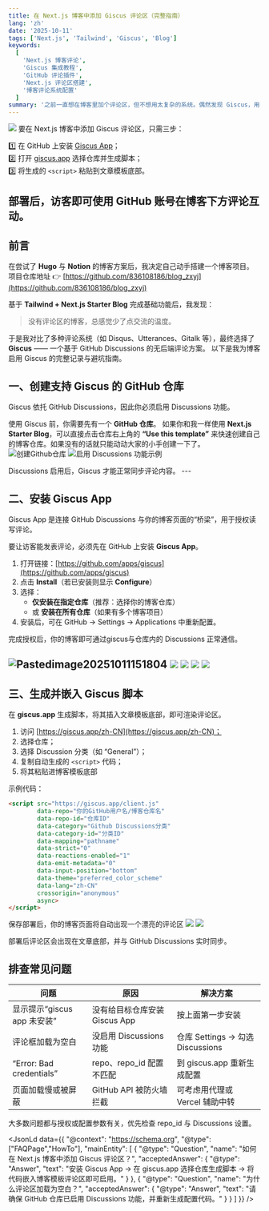 ```yaml
---
title: 在 Next.js 博客中添加 Giscus 评论区（完整指南）
lang: 'zh'
date: '2025-10-11'
tags: ['Next.js', 'Tailwind', 'Giscus', 'Blog']
keywords:
  [
    'Next.js 博客评论',
    'Giscus 集成教程',
    'GitHub 评论插件',
    'Next.js 评论区搭建',
    '博客评论系统配置'
  ]
summary: '之前一直想在博客里加个评论区，但不想用太复杂的系统。偶然发现 Giscus，用 GitHub 账户就能评论，而且外观和集成都很方便。这篇文章分享了我给博客添加 Giscus 评论功能的完整过程'
---
```



![](/blog/how-to-enable-comments-in-your-blog/cover.png)
<Callout type="info" title="💡 快速答案（TL;DR）">
要在 Next.js 博客中添加 Giscus 评论区，只需三步：

1️⃣ 在 GitHub 上安装 <a href="https://github.com/apps/giscus" target="_blank" rel="noreferrer">Giscus App</a>；  
2️⃣ 打开 <a href="https://giscus.app/zh-CN" target="_blank" rel="noreferrer">giscus.app</a> 选择仓库并生成脚本；  
3️⃣ 将生成的 `<script>` 粘贴到文章模板底部。  

部署后，访客即可使用 GitHub 账号在博客下方评论互动。
</Callout>
---

## 前言

在尝试了 **Hugo** 与 **Notion** 的博客方案后，我决定自己动手搭建一个博客项目。  
项目仓库地址 👉 [https://github.com/836108186/blog_zxyj](https://github.com/836108186/blog_zxyj)

基于 **Tailwind + Next.js Starter Blog** 完成基础功能后，我发现：

> 没有评论区的博客，总感觉少了点交流的温度。

于是我对比了多种评论系统（如 Disqus、Utterances、Gitalk 等），最终选择了 **Giscus** —— 一个基于 GitHub Discussions 的无后端评论方案。
以下是我为博客启用 Giscus 的完整记录与避坑指南。

## 一、创建支持 Giscus 的 GitHub 仓库

<Callout type="note" title="简答">
Giscus 依托 GitHub Discussions，因此你必须启用 Discussions 功能。
</Callout>

使用 Giscus 前，你需要先有一个 **GitHub 仓库**。
如果你和我一样使用 **Next.js Starter Blog**，可以直接点击仓库右上角的 **“Use this template”** 来快速创建自己的博客仓库。如果没有的话就只能动动大家的小手创建一下了。
![创建Github仓库](/blog/how-to-enable-comments-in-your-blog/20251011151839.png "创建Github仓库")
![启用 Discussions 功能示例](/blog/how-to-enable-comments-in-your-blog/20251011151804.png "启用 Discussions")

<Callout type="success" title="总结">
Discussions 启用后，Giscus 才能正常同步评论内容。
</Callout>
---

## 二、安装 Giscus App

<Callout type="note" title="简答">
Giscus App 是连接 GitHub Discussions 与你的博客页面的“桥梁”，用于授权读写评论。
</Callout>

要让访客能发表评论，必须先在 GitHub 上安装 **Giscus App**。

1. 打开链接：[https://github.com/apps/giscus](https://github.com/apps/giscus)
2. 点击 **Install**（若已安装则显示 **Configure**）
3. 选择：
   - **仅安装在指定仓库**（推荐：选择你的博客仓库）
   - 或 **安装在所有仓库**（如果有多个博客项目）
4. 安装后，可在 GitHub → Settings → Applications 中重新配置。

<Callout type="success" title="总结">
完成授权后，你的博客即可通过giscus与仓库内的 Discussions 正常通信。
</Callout>

![Pastedimage20251011151804](/blog/how-to-enable-comments-in-your-blog/20251011151839.png)
![](/blog/how-to-enable-comments-in-your-blog/20251011152642.png)
![](/blog/how-to-enable-comments-in-your-blog/20251011152631.png)
![](/blog/how-to-enable-comments-in-your-blog/20251011152856.png)
![](/blog/how-to-enable-comments-in-your-blog/20251011152938.png)
---

## 三、生成并嵌入 Giscus 脚本

<Callout type="note" title="简答">
在 <b>giscus.app</b> 生成脚本，将其插入文章模板底部，即可渲染评论区。
</Callout>

1. 访问 [https://giscus.app/zh-CN](https://giscus.app/zh-CN)；
2. 选择仓库；
3. 选择 Discussion 分类（如 “General”）；
4. 复制自动生成的 `<script>` 代码；
5. 将其粘贴进博客模板底部

示例代码：
```html
<script src="https://giscus.app/client.js"
        data-repo="你的GitHub用户名/博客仓库名"
        data-repo-id="仓库ID"
        data-category="Github Discussions分类"
        data-category-id="分类ID"
        data-mapping="pathname"
        data-strict="0"
        data-reactions-enabled="1"
        data-emit-metadata="0"
        data-input-position="bottom"
        data-theme="preferred_color_scheme"
        data-lang="zh-CN"
        crossorigin="anonymous"
        async>
</script>
```


保存部署后，你的博客页面将自动出现一个漂亮的评论区
![](/blog/how-to-enable-comments-in-your-blog/20251011153346.png)
![](/blog/how-to-enable-comments-in-your-blog/20251011152439.png)

<Callout type="success" title="总结"> 部署后评论区会出现在文章底部，并与 GitHub Discussions 实时同步。 </Callout>

## 排查常见问题

| 问题                        | 原因                          | 解决方案                         |
| --------------------------- | ----------------------------- | -------------------------------- |
| 显示提示“giscus app 未安装” | 没有给目标仓库安装 Giscus App | 按上面第一步安装                 |
| 评论框加载为空白            | 没启用 Discussions 功能       | 仓库 Settings → 勾选 Discussions |
| “Error: Bad credentials”    | repo、repo_id 配置不匹配      | 到 giscus.app 重新生成配置       |
| 页面加载慢或被屏蔽          | GitHub API 被防火墙拦截       | 可考虑用代理或 Vercel 辅助中转   |

<Callout type="note" title="TIPS"> 大多数问题都与授权或配置参数有关，优先检查 repo_id 与 Discussions 设置。</Callout>


<JsonLd
  data={{
    "@context": "https://schema.org",
    "@type": ["FAQPage","HowTo"],
    "mainEntity": [
      {
        "@type": "Question",
        "name": "如何在 Next.js 博客中添加 Giscus 评论区？",
        "acceptedAnswer": {
          "@type": "Answer",
          "text": "安装 Giscus App → 在 giscus.app 选择仓库生成脚本 → 将代码嵌入博客模板评论区即可启用。"
        }
      },
      {
        "@type": "Question",
        "name": "为什么评论区加载为空白？",
        "acceptedAnswer": {
          "@type": "Answer",
          "text": "请确保 GitHub 仓库已启用 Discussions 功能，并重新生成配置代码。"
        }
      }
    ]
  }}
/>